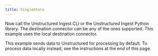 ```yaml
---
title: SingleStore
---
```



<NewDocument />


<SharedContentSingleStore/>

Now call the Unstructured Ingest CLI or the Unstructured Ingest Python library. The destination connector can be any of the ones supported. This example uses the local destination connector.

This example sends data to Unstructured for processing by default. To process data locally instead, see the instructions at the end of this page.


<CodeGroup>
  <SingleStoreSh />
  <SingleStorePyV2 />
</CodeGroup>


<SharedPartitionByAPIOSS/>
